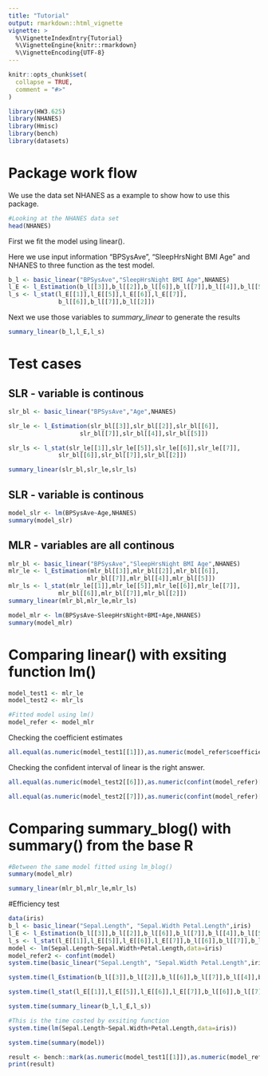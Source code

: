 ```yaml
---
title: "Tutorial"
output: rmarkdown::html_vignette
vignette: >
  %\VignetteIndexEntry{Tutorial}
  %\VignetteEngine{knitr::rmarkdown}
  %\VignetteEncoding{UTF-8}
---
```


```r
knitr::opts_chunk$set(
  collapse = TRUE,
  comment = "#>"
)
```

```r
library(HW3.625)
library(NHANES)
library(Hmisc)
library(bench)
library(datasets)
```

# Package work flow

We use the data set NHANES as a example to show how to use this package.

```r
#Looking at the NHANES data set
head(NHANES)
```

First we fit the model using linear().  

Here we use input information "BPSysAve", "SleepHrsNight BMI Age" and NHANES to three function as the test model.  
```r
b_l <- basic_linear("BPSysAve","SleepHrsNight BMI Age",NHANES)
l_E <- l_Estimation(b_l[[3]],b_l[[2]],b_l[[6]],b_l[[7]],b_l[[4]],b_l[[5]])
l_s <- l_stat(l_E[[1]],l_E[[5]],l_E[[6]],l_E[[7]],
              b_l[[6]],b_l[[7]],b_l[[2]])

```

Next we use those variables to *summary_linear* to generate the results\  

```r
summary_linear(b_l,l_E,l_s)
```

# Test cases

## SLR - variable is continous
```r
slr_bl <- basic_linear("BPSysAve","Age",NHANES)

slr_le <- l_Estimation(slr_bl[[3]],slr_bl[[2]],slr_bl[[6]],
                    slr_bl[[7]],slr_bl[[4]],slr_bl[[5]])

slr_ls <- l_stat(slr_le[[1]],slr_le[[5]],slr_le[[6]],slr_le[[7]],
              slr_bl[[6]],slr_bl[[7]],slr_bl[[2]])

summary_linear(slr_bl,slr_le,slr_ls)
```

## SLR - variable is continous
```r
model_slr <- lm(BPSysAve~Age,NHANES)
summary(model_slr)
```


## MLR - variables are all continous
```r
mlr_bl <- basic_linear("BPSysAve","SleepHrsNight BMI Age",NHANES)
mlr_le <- l_Estimation(mlr_bl[[3]],mlr_bl[[2]],mlr_bl[[6]],
                      mlr_bl[[7]],mlr_bl[[4]],mlr_bl[[5]])
mlr_ls <- l_stat(mlr_le[[1]],mlr_le[[5]],mlr_le[[6]],mlr_le[[7]],
              mlr_bl[[6]],mlr_bl[[7]],mlr_bl[[2]])
summary_linear(mlr_bl,mlr_le,mlr_ls)
```

```r
model_mlr <- lm(BPSysAve~SleepHrsNight+BMI+Age,NHANES)
summary(model_mlr)
```


# Comparing linear() with exsiting function lm() 

```r
model_test1 <- mlr_le 
model_test2 <- mlr_ls 
```

```r
#Fitted model using lm()
model_refer <- model_mlr
```

Checking the coefficient estimates

```r
all.equal(as.numeric(model_test1[[1]]),as.numeric(model_refer$coefficients))
```

Checking the confident interval of linear is the right answer.

```r
all.equal(as.numeric(model_test2[[6]]),as.numeric(confint(model_refer)[,1]))
```

```r
all.equal(as.numeric(model_test2[[7]]),as.numeric(confint(model_refer)[,2]))
```

# Comparing summary_blog() with summary() from the base R
```r
#Between the same model fitted using lm_blog()
summary(model_mlr)
```

```r
summary_linear(mlr_bl,mlr_le,mlr_ls)
```

#Efficiency test
```r
data(iris)
b_l <- basic_linear("Sepal.Length", "Sepal.Width Petal.Length",iris)
l_E <- l_Estimation(b_l[[3]],b_l[[2]],b_l[[6]],b_l[[7]],b_l[[4]],b_l[[5]])
l_s <- l_stat(l_E[[1]],l_E[[5]],l_E[[6]],l_E[[7]],b_l[[6]],b_l[[7]],b_l[[2]])
model <- lm(Sepal.Length~Sepal.Width+Petal.Length,data=iris)
model_refer2 <- confint(model)
system.time(basic_linear("Sepal.Length", "Sepal.Width Petal.Length",iris))
```

```r
system.time(l_Estimation(b_l[[3]],b_l[[2]],b_l[[6]],b_l[[7]],b_l[[4]],b_l[[5]]))
```

```r
system.time(l_stat(l_E[[1]],l_E[[5]],l_E[[6]],l_E[[7]],b_l[[6]],b_l[[7]],b_l[[2]]))
```

```r
system.time(summary_linear(b_l,l_E,l_s))
```

```r
#This is the time costed by exsiting function
system.time(lm(Sepal.Length~Sepal.Width+Petal.Length,data=iris))
```

```r
system.time(summary(model))
```

```r
result <- bench::mark(as.numeric(model_test1[[1]]),as.numeric(model_refer$coefficients))
print(result)
```

